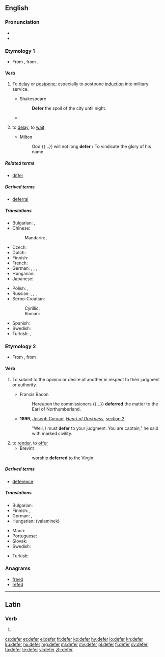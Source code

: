 ==English==

===Pronunciation===
* {{IPA|/dɪˈfɜː(ɹ)/|lang=en}}
* {{rhymes|ɜː(r)|lang=en}}

===Etymology 1===
* From {{etyl|fro|en}} {{term|differer|lang=fro}}, from {{etyl|la|en}} {{term|differro|differre|lang=la}}.

====Verb====
{{en-verb|defer|r|ing}}

# {{context|transitive|lang=en}} To [[delay]] or [[postpone]]; especially to postpone [[induction]] into military service.
#* Shakespeare
#*: '''Defer''' the spoil of the city until night.
#* {{quote-book
|year=1818
|author=Mary Shelley
|title=Frankenstein
|chapter=3
|url=http://ebooks.adelaide.edu.au/s/shelley/mary/s53f/chapter3.html
|passage=My departure for Ingolstadt, which had been deferred by these events, was now again determined upon.}}
# {{context|intransitive|lang=en}} to [[delay]], to [[wait]]
#* Milton
#*: God {{...}} will not long '''defer''' / To vindicate the glory of his name.

=====Related terms=====
* [[differ]]

=====Derived terms=====
* [[deferral]]

=====Translations=====
{{trans-top|to delay}}
* Bulgarian: {{t+|bg|отлагам}}, {{t+|bg|отсрочвам}}
* Chinese:
*: Mandarin: {{t+|cmn|延緩|sc=Hani}}, {{t+|cmn|延缓|tr=yánhuǎn|sc=Hani}}
* Czech: {{t|cs|odkládat}}
* Dutch: {{t+|nl|uitstellen}}
* Finnish: {{t+|fi|lykätä}}
* French: {{t+|fr|différer}}
* German: {{t+|de|aufschieben}}, {{t+|de|aufheben}}, {{t|de|verzögern}}, {{t+|de|vertagen}}
* Hungarian: {{t+|hu|elhalaszt}}
* Japanese: {{t+|ja|延期|tr=えんきする, enki suru|alt=延期する|sc=Jpan}}
{{trans-mid}}
* Polish: {{t+|pl|odraczać}}, {{t+|pl|odroczyć}}
* Russian: {{t+|ru|откла́дывать|impf|sc=Cyrl}}, {{t+|ru|отложи́ть|pf|sc=Cyrl}}, {{t+|ru|отсро́чивать|impf|sc=Cyrl}}, {{t+|ru|отсро́чить|pf|sc=Cyrl}}
* Serbo-Croatian:
*: Cyrillic: {{t|sh|одгодити}}
*: Roman: {{t+|sh|odgoditi}}
* Spanish: {{t+|es|perecear}}
* Swedish: {{t+|sv|skjuta upp}}
* Turkish: {{t+|tr|geciktirmek}}, {{t+|tr|tehir etmek}}
{{trans-bottom}}

===Etymology 2===
* From {{etyl|frm|en}} {{term|déférer|deferer|lang=frm}}, from {{etyl|la|en}} {{term|deferro|deferre|lang=la}}

====Verb====
{{en-verb|defer|r|ing}}

# {{context|legal|lang=en}} To submit to the opinion or desire of another in respect to their judgment or authority.
#* Francis Bacon
#*: Hereupon the commissioners {{...}} '''deferred''' the matter to the Earl of Northumberland.
#* '''1899''', [[w:Joseph Conrad|Joseph Conrad]], ''[[s:Heart of Darkness|Heart of Darkness]]'', [[s: Heart of Darkness/Section II|section 2]]
#*: "Well, I must '''defer''' to your judgment. You are captain," he said with marked civility.
# to [[render]], to [[offer]]
#* Brevint
#*: worship '''deferred''' to the Virgin

=====Derived terms=====
* [[deference]]

=====Translations=====
{{trans-top|to submit to the opinion or desire of another}}
* Bulgarian: {{t+|bg|отстъпвам}}
* Finnish: {{t|fi|mukautua}}, {{t+|fi|alistua}}
* German: {{t+|de|weiterleiten}}, {{t+|de|verschieben}}
* Hungarian: {{t+|hu|enged}} (valaminek)
{{trans-mid}}
* Maori: {{t|mi|whakamiramira}}
* Portuguese: {{t+|pt|deferir}}
* Slovak: {{t|sk|podvoliť sa}}
* Swedish: {{t|sv|hänskjuta}}
{{trans-bottom}}

{{checktrans-top}}
{{trans-mid}}
* Turkish: {{t-check|tr|ertelemek}}
{{trans-bottom}}

===Anagrams===
* [[freed#English|freed]]
* [[refed#English|refed]]

----

==Latin==

===Verb===
{{la-verb-form|dēfer}}

# {{conjugation of|dēferō||2|s|pres|act|imp|lang=la}}

[[cs:defer]]
[[et:defer]]
[[el:defer]]
[[fr:defer]]
[[ko:defer]]
[[hy:defer]]
[[io:defer]]
[[kn:defer]]
[[ku:defer]]
[[hu:defer]]
[[mg:defer]]
[[ml:defer]]
[[my:defer]]
[[pl:defer]]
[[fi:defer]]
[[sv:defer]]
[[ta:defer]]
[[te:defer]]
[[vi:defer]]
[[zh:defer]]